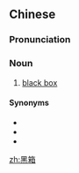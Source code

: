 ==Chinese==
{{zh-forms}}

===Pronunciation===
{{zh-pron
|m=hēixiāng
|cat=n
}}

===Noun===
{{zh-noun}}

# [[black box]]

====Synonyms====
* {{zh-l|黑盒}}
* {{zh-l|黑盒子}}
* {{zh-l|黑匣子}}

[[zh:黑箱]]